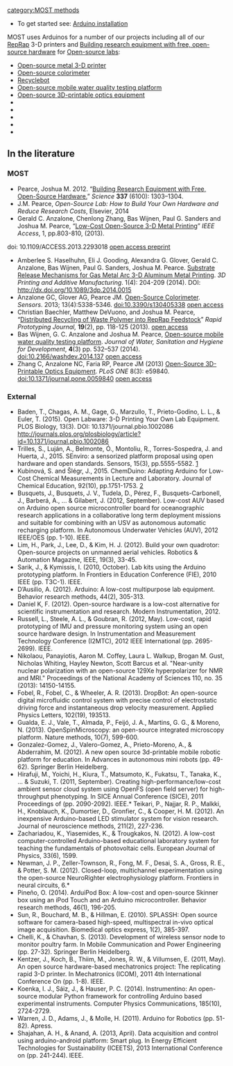 {{MOST}}
{{MOST-RepRap}}

[[category:MOST methods]]

* To get started see: [[Arduino installation]]

MOST uses Arduinos for a number of our projects including all of our [[RepRap]] 3-D printers and [[Building research equipment with free, open-source hardware]] for [[Open-source labs]]:
*[[Open-source metal 3-D printer]]
*[[Open-source colorimeter]]
*[[Recyclebot]]
*[[Open-source mobile water quality testing platform]]
*[[Open-source 3D-printable optics equipment]]
*[[]]
*[[]]
*[[]]
*[[]]
*[[]]

==In the literature==
===MOST===
* Pearce, Joshua M. 2012. “[http://www.sciencemag.org/content/337/6100/1303.summary Building Research Equipment with Free, Open-Source Hardware.]” ''Science'' '''337''' (6100): 1303–1304.
* J.M. Pearce, ''Open-Source Lab: How to Build Your Own Hardware and Reduce Research Costs'', Elsevier, 2014
* Gerald C. Anzalone, Chenlong Zhang, Bas Wijnen, Paul G. Sanders and Joshua M. Pearce, “[http://ieeexplore.ieee.org/xpl/articleDetails.jsp?tp=&arnumber=6678531&queryText%3Dopen+source+3d+metal+printer Low-Cost Open-Source 3-D Metal Printing]” ''IEEE Access'', 1, pp.803-810, (2013).
doi: 10.1109/ACCESS.2013.2293018 [https://www.academia.edu/5327317/A_Low-Cost_Open-Source_Metal_3-D_Printer open access preprint]
* Amberlee S. Haselhuhn, Eli J. Gooding, Alexandra G. Glover, Gerald C. Anzalone, Bas Wijnen, Paul G. Sanders, Joshua M. Pearce. [http://online.liebertpub.com/doi/abs/10.1089/3dp.2014.0015 Substrate Release Mechanisms for Gas Metal Arc 3-D Aluminum Metal Printing]. ''3D Printing and Additive Manufacturing''. 1(4): 204-209 (2014).  DOI: http://dx.doi.org/10.1089/3dp.2014.0015
* Anzalone GC, Glover AG, Pearce JM.  [http://www.mdpi.com/1424-8220/13/4/5338 Open-Source Colorimeter]. ''Sensors''. 2013; 13(4):5338-5346. doi:10.3390/s130405338 [http://www.academia.edu/3333921/Open-Source_Colorimeter open access]
* Christian Baechler, Matthew DeVuono, and Joshua M. Pearce, “[http://dx.doi.org/10.1108/13552541311302978 Distributed Recycling of Waste Polymer into RepRap Feedstock]” ''Rapid Prototyping Journal,'' '''19'''(2), pp. 118-125 (2013). [http://www.academia.edu/2643418/Distributed_Recycling_of_Waste_Polymer_into_RepRap_Feedstock open access]
* Bas Wijnen, G. C. Anzalone and Joshua M. Pearce, [http://www.iwaponline.com/washdev/004/washdev0040532.htm Open-source mobile water quality testing platform]. ''Journal of Water, Sanitation and Hygiene for Development'', '''4'''(3) pp. 532–537 (2014).  doi:10.2166/washdev.2014.137 [https://www.academia.edu/8319858/Open-source_mobile_water_quality_testing_platform open access]
* Zhang    C,         Anzalone    NC,         Faria    RP,        Pearce    JM       (2013) [[Open-Source 3D-Printable Optics Equipment]]. ''PLoS ONE'' 8(3): e59840. doi:10.1371/journal.pone.0059840 [http://www.plosone.org/article/info%3Adoi%2F10.1371%2Fjournal.pone.0059840 open access] 
===External===
* Baden, T., Chagas, A. M., Gage, G., Marzullo, T., Prieto-Godino, L. L., & Euler, T. (2015). Open Labware: 3-D Printing Your Own Lab Equipment. PLOS Biology, 13(3). DOI: 10.1371/journal.pbio.1002086 http://journals.plos.org/plosbiology/article?id=10.1371/journal.pbio.1002086
* Trilles, S., Luján, A., Belmonte, Ó., Montoliu, R., Torres-Sospedra, J. and Huerta, J., 2015. SEnviro: a sensorized platform proposal using open hardware and open standards. Sensors, 15(3), pp.5555-5582. [http://www.mdpi.com/1424-8220/15/3/5555/htm]
* Kubínová, S. and Šlégr, J., 2015. ChemDuino: Adapting Arduino for Low-Cost Chemical Measurements in Lecture and Laboratory. Journal of Chemical Education, 92(10), pp.1751-1753. [http://pubs.acs.org/doi/ipdf/10.1021/ed5008102]
* Busquets, J., Busquets, J. V., Tudela, D., Pérez, F., Busquets-Carbonell, J., Barberá, A., ... & Gilabert, J. (2012, September). Low-cost AUV based on Arduino open source microcontroller board for oceanographic research applications in a collaborative long term deployment missions and suitable for combining with an USV as autonomous automatic recharging platform. In Autonomous Underwater Vehicles (AUV), 2012 IEEE/OES (pp. 1-10). IEEE.
* Lim, H., Park, J., Lee, D., & Kim, H. J. (2012). Build your own quadrotor: Open-source projects on unmanned aerial vehicles. Robotics & Automation Magazine, IEEE, 19(3), 33-45.
* Sarik, J., & Kymissis, I. (2010, October). Lab kits using the Arduino prototyping platform. In Frontiers in Education Conference (FIE), 2010 IEEE (pp. T3C-1). IEEE.
* D’Ausilio, A. (2012). Arduino: A low-cost multipurpose lab equipment. Behavior research methods, 44(2), 305-313.
* Daniel K, F. (2012). Open-source hardware is a low-cost alternative for scientific instrumentation and research. Modern Instrumentation, 2012.
* Russell, L., Steele, A. L., & Goubran, R. (2012, May). Low-cost, rapid prototyping of IMU and pressure monitoring system using an open source hardware design. In Instrumentation and Measurement Technology Conference (I2MTC), 2012 IEEE International (pp. 2695-2699). IEEE.
* Nikolaou, Panayiotis, Aaron M. Coffey, Laura L. Walkup, Brogan M. Gust, Nicholas Whiting, Hayley Newton, Scott Barcus et al. "Near-unity nuclear polarization with an open-source 129Xe hyperpolarizer for NMR and MRI." Proceedings of the National Academy of Sciences 110, no. 35 (2013): 14150-14155.
* Fobel, R., Fobel, C., & Wheeler, A. R. (2013). DropBot: An open-source digital microfluidic control system with precise control of electrostatic driving force and instantaneous drop velocity measurement. Applied Physics Letters, 102(19), 193513.
* Gualda, E. J., Vale, T., Almada, P., Feijó, J. A., Martins, G. G., & Moreno, N. (2013). OpenSpinMicroscopy: an open-source integrated microscopy platform. Nature methods, 10(7), 599-600.
* Gonzalez-Gomez, J., Valero-Gomez, A., Prieto-Moreno, A., & Abderrahim, M. (2012). A new open source 3d-printable mobile robotic platform for education. In Advances in autonomous mini robots (pp. 49-62). Springer Berlin Heidelberg.
* Hirafuji, M., Yoichi, H., Kiura, T., Matsumoto, K., Fukatsu, T., Tanaka, K., ... & Suzuki, T. (2011, September). Creating high-performance/low-cost ambient sensor cloud system using OpenFS (open field server) for high-throughput phenotyping. In SICE Annual Conference (SICE), 2011 Proceedings of (pp. 2090-2092). IEEE.* Teikari, P., Najjar, R. P., Malkki, H., Knoblauch, K., Dumortier, D., Gronfier, C., & Cooper, H. M. (2012). An inexpensive Arduino-based LED stimulator system for vision research. Journal of neuroscience methods, 211(2), 227-236.
* Zachariadou, K., Yiasemides, K., & Trougkakos, N. (2012). A low-cost computer-controlled Arduino-based educational laboratory system for teaching the fundamentals of photovoltaic cells. European Journal of Physics, 33(6), 1599.
* Newman, J. P., Zeller-Townson, R., Fong, M. F., Desai, S. A., Gross, R. E., & Potter, S. M. (2012). Closed-loop, multichannel experimentation using the open-source NeuroRighter electrophysiology platform. Frontiers in neural circuits, 6.*
* Pineño, O. (2014). ArduiPod Box: A low-cost and open-source Skinner box using an iPod Touch and an Arduino microcontroller. Behavior research methods, 46(1), 196-205.
* Sun, R., Bouchard, M. B., & Hillman, E. (2010). SPLASSH: Open source software for camera-based high-speed, multispectral in-vivo optical image acquisition. Biomedical optics express, 1(2), 385-397.
* Chelli, K., & Chavhan, S. (2013). Development of wireless sensor node to monitor poultry farm. In Mobile Communication and Power Engineering (pp. 27-32). Springer Berlin Heidelberg.
* Kentzer, J., Koch, B., Thiim, M., Jones, R. W., & Villumsen, E. (2011, May). An open source hardware-based mechatronics project: The replicating rapid 3-D printer. In Mechatronics (ICOM), 2011 4th International Conference On (pp. 1-8). IEEE.
* Koenka, I. J., Sáiz, J., & Hauser, P. C. (2014). Instrumentino: An open-source modular Python framework for controlling Arduino based experimental instruments. Computer Physics Communications, 185(10), 2724-2729.
* Warren, J. D., Adams, J., & Molle, H. (2011). Arduino for Robotics (pp. 51-82). Apress.
* Shajahan, A. H., & Anand, A. (2013, April). Data acquisition and control using arduino-android platform: Smart plug. In Energy Efficient Technologies for Sustainability (ICEETS), 2013 International Conference on (pp. 241-244). IEEE.